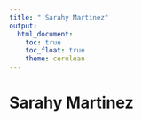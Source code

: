```yaml
---
title: " Sarahy Martinez"
output: 
  html_document:
    toc: true
    toc_float: true
    theme: cerulean
---
```


# Sarahy Martinez
